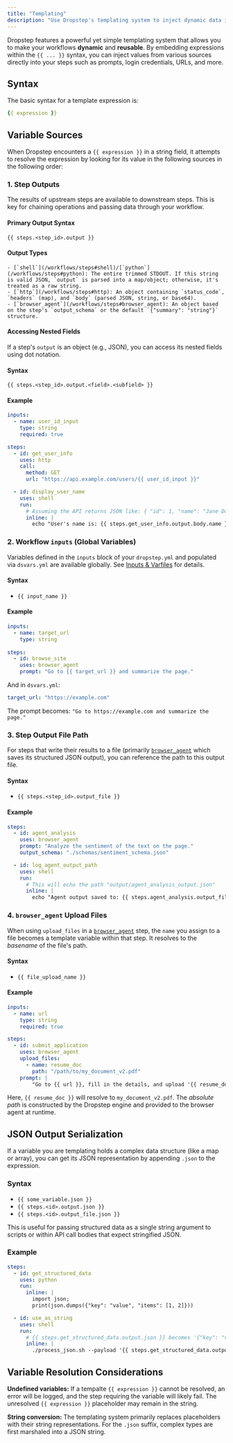 ```yaml
---
title: "Templating"
description: "Use Dropstep's templating system to inject dynamic data into your workflows."
---
```


Dropstep features a powerful yet simple templating system that allows you to make your workflows **dynamic** and **reusable**. By embedding expressions within the `{{ ... }}` syntax, you can inject values from various sources directly into your steps such as prompts, login credentials, URLs, and more.

## Syntax

The basic syntax for a template expression is:

```yaml icon="file-code"
{{ expression }}
```

## Variable Sources

When Dropstep encounters a `{{ expression }}` in a string field, it attempts to resolve the expression by looking for its value in the following sources in the following order:

### 1. Step Outputs
The results of upstream steps are available to downstream steps. This is key for chaining operations and passing data through your workflow.
    
#### Primary Output Syntax
`{{ steps.<step_id>.output }}` 
    
#### Output Types
    - [`shell`](/workflows/steps#shell)/[`python`](/workflows/steps#python): The entire trimmed STDOUT. If this string is valid JSON, `output` is parsed into a map/object; otherwise, it's treated as a raw string.
    - [`http`](/workflows/steps#http): An object containing `status_code`, `headers` (map), and `body` (parsed JSON, string, or base64).
    - [`browser_agent`](/workflows/steps#browser_agent): An object based on the step's `output_schema` or the default `{"summary": "string"}` structure.
    
#### Accessing Nested Fields
If a step's `output` is an object (e.g., JSON), you can access its nested fields using dot notation.
    
#### Syntax
`{{ steps.<step_id>.output.<field>.<subfield> }}`
    
#### Example
```yaml dropstep.yml icon="file-code" focus={13-18}
inputs:
  - name: user_id_input
    type: string
    required: true

steps:
  - id: get_user_info
    uses: http
    call:
      method: GET
      url: "https://api.example.com/users/{{ user_id_input }}"

  - id: display_user_name
    uses: shell
    run:
      # Assuming the API returns JSON like: { "id": 1, "name": "Jane Doe", "email": "..." }
      inline: |
        echo "User's name is: {{ steps.get_user_info.output.body.name }}"
```

### 2. Workflow `inputs` (Global Variables)
Variables defined in the `inputs` block of your `dropstep.yml` and populated via `dsvars.yml` are available globally. See [Inputs & Varfiles](/workflows/inputs-varfiles) for details.

#### Syntax 
- `{{ input_name }}`
    
#### Example
```yaml dropstep.yml icon="file-code" focus={1-3,8}
inputs:
  - name: target_url
    type: string
    
steps:
  - id: browse_site
    uses: browser_agent
    prompt: "Go to {{ target_url }} and summarize the page."
```
    
And in `dsvars.yml`:
```yaml dsvars.yml icon="file-code"
target_url: "https://example.com"
```

The prompt becomes: `"Go to https://example.com and summarize the page."`

### 3. Step Output File Path
For steps that write their results to a file (primarily [`browser_agent`](/workflows/steps#browser_agent) which saves its structured JSON output), you can reference the path to this output file.
    
#### Syntax
- `{{ steps.<step_id>.output_file }}`
    
#### Example
```yaml dropstep.yml icon="file-code" focus={6-12}
steps:
  - id: agent_analysis
    uses: browser_agent
    prompt: "Analyze the sentiment of the text on the page."
    output_schema: "./schemas/sentiment_schema.json"

  - id: log_agent_output_path
    uses: shell
    run:
      # This will echo the path "output/agent_analysis_output.json"
      inline: |
        echo "Agent output saved to: {{ steps.agent_analysis.output_file }}"
```

### 4. `browser_agent` Upload Files 
When using `upload_files` in a [`browser_agent`](/workflows/steps#browser_agent) step, the `name` you assign to a file becomes a template variable within that step. It resolves to the *basename* of the file's path.
    
#### Syntax
- `{{ file_upload_name }}`
    
#### Example
```yaml dropstep.yml icon="file-code" focus={9-13}
inputs:
  - name: url
    type: string
    required: true

steps:
  - id: submit_application
    uses: browser_agent
    upload_files:
      - name: resume_doc
        path: "/path/to/my_document_v2.pdf"
    prompt: |
        "Go to {{ url }}, fill in the details, and upload '{{ resume_doc }}' to the resume field."
```

Here, `{{ resume_doc }}` will resolve to `my_document_v2.pdf`. The *absolute path* is constructed by the Dropstep engine and provided to the browser agent at runtime.

## JSON Output Serialization

If a variable you are templating holds a complex data structure (like a map or array), you can get its JSON representation by appending `.json` to the expression.

### Syntax
- `{{ some_variable.json }}`
- `{{ steps.<id>.output.json }}`
- `{{ steps.<id>.output_file.json }}`

This is useful for passing structured data as a single string argument to scripts or within API call bodies that expect stringified JSON.

### Example
```yaml dropstep.yml icon="file-code"
steps:
  - id: get_structured_data
    uses: python
    run:
      inline: |
        import json; 
        print(json.dumps({"key": "value", "items": [1, 2]}))

  - id: use_as_string
    uses: shell
    run:
      # {{ steps.get_structured_data.output.json }} becomes '{"key": "value", "items": [1, 2]}'
      inline: |
        ./process_json.sh --payload '{{ steps.get_structured_data.output.json }}'
```

## Variable Resolution Considerations

**Undefined variables:** If a tempalte `{{ expression }}` cannot be resolved, an error will be logged, and the step requiring the variable will likely fail. The unresolved `{{ expression }}` placeholder may remain in the string.

**String conversion:** The templating system primarily replaces placeholders with their string representations. For the `.json` suffix, complex types are first marshaled into a JSON string.